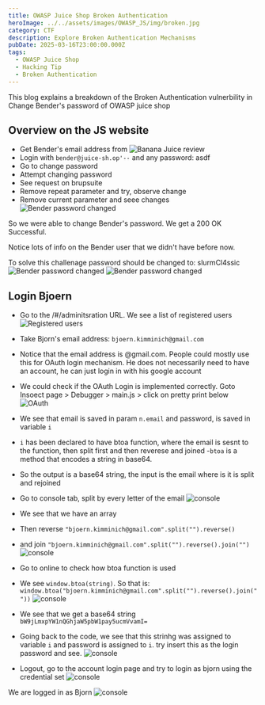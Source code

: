 ```yaml
---
title: OWASP Juice Shop Broken Authentication
heroImage: ../../assets/images/OWASP_JS/img/broken.jpg
category: CTF
description: Explore Broken Authentication Mechanisms
pubDate: 2025-03-16T23:00:00.000Z
tags:
  - OWASP Juice Shop
  - Hacking Tip
  - Broken Authentication
---
```


This blog explains a breakdown of the Broken Authentication vulnerbility in Change Bender's password of OWASP juice shop

## Overview on the JS website

- Get Bender's email address from
  ![Banana Juice review](../../assets/images/OWASP_JS/banana.png)
- Login with `bender@juice-sh.op'--`
  and any password: asdf
- Go to change password
- Attempt changing password
- See request on brupsuite
- Remove repeat parameter and try, observe change
- Remove current parameter and seee changes
  ![Bender password changed](../../assets/images/OWASP_JS/broken.png)

So we were able to change Bender's password. We get a 200 OK Successful.

Notice lots of info on the Bender user that we didn't have before now.

To solve this challenage password should be changed to: slurmCl4ssic
![Bender password changed](../../assets/images/OWASP_JS/broken2.png)
![Bender password changed](../../assets/images/OWASP_JS/broken_solve.png)

## Login Bjoern

- Go to the /#/adminitsration URL. We see a list of registered users
  ![Registered users](../../assets/images/OWASP_JS/admin.png)
- Take Bjorn's email address: `bjoern.kimminich@gmail.com`
- Notice that the email address is @gmail.com. People could mostly use this for OAuth login mechanism. He does not necessarily need to have an account, he can just login in with his google account
- We could check if the OAuth Login is implemented correctly. Goto Insoect page > Debugger > main.js > click on pretty print below
  ![OAuth](../../assets/images/OWASP_JS/oauth.png)

- We see that email is saved in param `n.email` and password, is saved in variable `i`
- `i` has been declared to have btoa function, where the email is sesnt to the function, then split first and then reverese and joined -`btoa` is a method that encodes a string in base64.
- So the output is a base64 string, the input is the email where is it is split and rejoined
- Go to console tab, split by every letter of the email
  ![console](../../assets/images/OWASP_JS/console.png)
- We see that we have an array
- Then reverse `"bjoern.kimminich@gmail.com".split("").reverse()`
- and join `"bjoern.kimminich@gmail.com".split("").reverse().join("")`
  ![console](../../assets/images/OWASP_JS/join.png)
- Go to online to check how btoa function is used
- We see `window.btoa(string)`. So that is: `window.btoa("bjoern.kimminich@gmail.com".split("").reverse().join(""))`
  ![console](../../assets/images/OWASP_JS/btoa.png)
- We see that we get a base64 string `bW9jLmxpYW1nQGhjaW5pbW1pay5ucmVvamI=`
- Going back to the code, we see that this strinhg was assigned to variable `i` and password is assigned to `i`. try insert this as the login password and see.
  ![console](../../assets/images/OWASP_JS/oauth.png)
- Logout, go to the account login page and try to login as bjorn using the credential set
  ![console](../../assets/images/OWASP_JS/log.png)

We are logged in as Bjorn
![console](../../assets/images/OWASP_JS/bjorn_solve.png)
